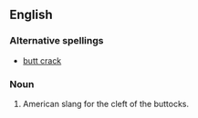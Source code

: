 ==English==

===Alternative spellings===
* [[butt crack]]

===Noun===
{{en-noun}}

# {{context|US|taboo}} American slang for the cleft of the buttocks.